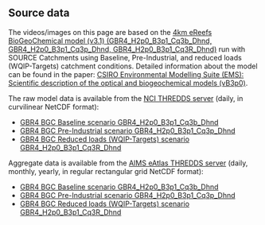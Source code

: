 ## Source data

The videos/images on this page are based on the [4km eReefs BioGeoChemical model (v3.1) (GBR4_H2p0_B3p1_Cq3b_Dhnd,
GBR4_H2p0_B3p1_Cq3p_Dhnd, GBR4_H2p0_B3p1_Cq3R_Dhnd)](https://research.csiro.au/ereefs/models/) run with SOURCE
Catchments using Baseline, Pre-Industrial, and reduced loads (WQIP-Targets) catchment conditions. Detailed information 
about the model can be found in the paper:
[CSIRO Environmental Modelling Suite (EMS): Scientific description of the optical and biogeochemical models (vB3p0)](https://doi.org/10.5194/gmd-2019-115).

The raw model data is available from the [NCI THREDDS server](https://thredds.nci.org.au/thredds/catalog/catalogs/fx3/catalog.html) 
(daily, in curvilinear NetCDF format):  

- [GBR4 BGC Baseline scenario GBR4_H2p0_B3p1_Cq3b_Dhnd](https://thredds.nci.org.au/thredds/catalog/fx3/gbr4_bgc_GBR4_H2p0_B3p1_Cq3b_Dhnd/catalog.html)
- [GBR4 BGC Pre-Industrial scenario GBR4_H2p0_B3p1_Cq3p_Dhnd](https://thredds.nci.org.au/thredds/catalog/fx3/gbr4_bgc_GBR4_H2p0_B3p1_Cq3P_Dhnd/catalog.html)
- [GBR4 BGC Reduced loads (WQIP-Targets) scenario GBR4_H2p0_B3p1_Cq3R_Dhnd](https://thredds.nci.org.au/thredds/catalog/fx3/gbr4_bgc_GBR4_H2p0_B3p1_Cq3R_Dhnd/catalog.html)

Aggregate data is available from the [AIMS eAtlas THREDDS server](https://thredds.ereefs.aims.gov.au/thredds/catalog/catalog.html)
(daily, monthly, yearly, in regular rectangular grid NetCDF format):  

- [GBR4 BGC Baseline scenario GBR4_H2p0_B3p1_Cq3b_Dhnd](https://thredds.ereefs.aims.gov.au/thredds/catalog/ereefs/GBR4_H2p0_B3p1_Cq3b_Dhnd.html)
- [GBR4 BGC Pre-Industrial scenario GBR4_H2p0_B3p1_Cq3p_Dhnd](https://thredds.ereefs.aims.gov.au/thredds/catalog/ereefs/GBR4_H2p0_B3p1_Cq3P_Dhnd.html)
- [GBR4 BGC Reduced loads (WQIP-Targets) scenario GBR4_H2p0_B3p1_Cq3R_Dhnd](https://thredds.ereefs.aims.gov.au/thredds/catalog/ereefs/GBR4_H2p0_B3p1_Cq3R_Dhnd.html)

